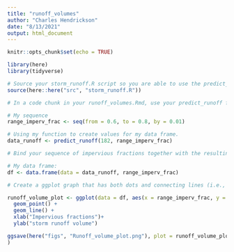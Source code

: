 ```yaml
---
title: "runoff_volumes"
author: "Charles Hendrickson"
date: "8/13/2021"
output: html_document
---
```


```r
knitr::opts_chunk$set(echo = TRUE)

library(here)
library(tidyverse)

# Source your storm_runoff.R script so you are able to use the predict_runoff function in your .Rmd
source(here::here("src", "storm_runoff.R"))
```

```r
# In a code chunk in your runoff_volumes.Rmd, use your predict_runoff function to estimate stormwater volume for a watershed of 182 acres, over a range of estimates for the impervious fraction (from 0.6 to 0.8, by increments of 0.01).

# My sequence
range_imperv_frac <- seq(from = 0.6, to = 0.8, by = 0.01)

# Using my function to create values for my data frame. 
data_runoff <- predict_runoff(182, range_imperv_frac)

# Bind your sequence of impervious fractions together with the resulting runoff volume calculated into a data frame

# My data frame:
df <- data.frame(data = data_runoff, range_imperv_frac)

# Create a ggplot graph that has both dots and connecting lines (i.e., you’ll layer geom_point() and geom_line(). Update axis labels. Export a png of your graph to the figs folder using ggsave.

runoff_volume_plot <- ggplot(data = df, aes(x = range_imperv_frac, y = data_runoff)) +
  geom_point() +
  geom_line() +
  xlab("Impervious fractions")+
  ylab("storm runoff volume")  

ggsave(here("figs", "Runoff_volume_plot.png"), plot = runoff_volume_plot
)
```

















